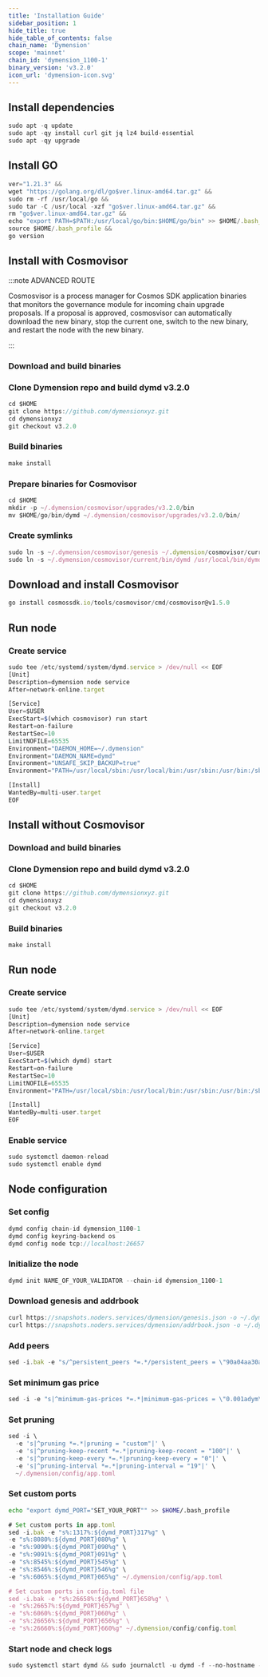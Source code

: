 ```yaml
---
title: 'Installation Guide'
sidebar_position: 1
hide_title: true
hide_table_of_contents: false
chain_name: 'Dymension'
scope: 'mainnet'
chain_id: 'dymension_1100-1'
binary_version: 'v3.2.0'
icon_url: 'dymension-icon.svg'
---
```



<PageTitle
  iconUrl="img/dymension-icon.svg"
  title="Dymension Installation Guide"
  chainId="dymension_1100-1"
  version="v3.2.0"
/>

## Install dependencies

```js
sudo apt -q update
sudo apt -qy install curl git jq lz4 build-essential
sudo apt -qy upgrade
```

## Install GO

```js
ver="1.21.3" &&
wget "https://golang.org/dl/go$ver.linux-amd64.tar.gz" &&
sudo rm -rf /usr/local/go &&
sudo tar -C /usr/local -xzf "go$ver.linux-amd64.tar.gz" &&
rm "go$ver.linux-amd64.tar.gz" &&
echo "export PATH=$PATH:/usr/local/go/bin:$HOME/go/bin" >> $HOME/.bash_profile &&
source $HOME/.bash_profile &&
go version
```

## Install with Cosmovisor

:::note ADVANCED ROUTE

Cosmosvisor is a process manager for Cosmos SDK application binaries that monitors the governance module for incoming chain upgrade proposals. If a proposal is approved, cosmosvisor can automatically download the new binary, stop the current one, switch to the new binary, and restart the node with the new binary.

:::

### Download and build binaries

### Clone Dymension repo and build dymd v3.2.0

```js
cd $HOME
git clone https://github.com/dymensionxyz.git
cd dymensionxyz
git checkout v3.2.0
```

### Build binaries

```js
make install
```

### Prepare binaries for Cosmovisor

```js
cd $HOME
mkdir -p ~/.dymension/cosmovisor/upgrades/v3.2.0/bin
mv $HOME/go/bin/dymd ~/.dymension/cosmovisor/upgrades/v3.2.0/bin/
```

### Create symlinks

```js
sudo ln -s ~/.dymension/cosmovisor/genesis ~/.dymension/cosmovisor/current -f
sudo ln -s ~/.dymension/cosmovisor/current/bin/dymd /usr/local/bin/dymd -f
```

## Download and install Cosmovisor

```js
go install cosmossdk.io/tools/cosmovisor/cmd/cosmovisor@v1.5.0
```

## Run node

### Create service

```js
sudo tee /etc/systemd/system/dymd.service > /dev/null << EOF
[Unit]
Description=dymension node service
After=network-online.target

[Service]
User=$USER
ExecStart=$(which cosmovisor) run start
Restart=on-failure
RestartSec=10
LimitNOFILE=65535
Environment="DAEMON_HOME=~/.dymension"
Environment="DAEMON_NAME=dymd"
Environment="UNSAFE_SKIP_BACKUP=true"
Environment="PATH=/usr/local/sbin:/usr/local/bin:/usr/sbin:/usr/bin:/sbin:/bin:/usr/games:/usr/local/games:/snap/bin:~/.dymension/cosmovisor/current/bin"

[Install]
WantedBy=multi-user.target
EOF
```

## Install without Cosmovisor

### Download and build binaries

### Clone Dymension repo and build dymd v3.2.0

```js
cd $HOME
git clone https://github.com/dymensionxyz.git
cd dymensionxyz
git checkout v3.2.0
```

### Build binaries

```js
make install
```

## Run node

### Create service

```js
sudo tee /etc/systemd/system/dymd.service > /dev/null << EOF
[Unit]
Description=dymension node service
After=network-online.target

[Service]
User=$USER
ExecStart=$(which dymd) start
Restart=on-failure
RestartSec=10
LimitNOFILE=65535
Environment="PATH=/usr/local/sbin:/usr/local/bin:/usr/sbin:/usr/bin:/sbin:/bin:/usr/games:/usr/local/games:/snap/bin"

[Install]
WantedBy=multi-user.target
EOF
```

### Enable service

```js
sudo systemctl daemon-reload
sudo systemctl enable dymd
```

## Node configuration

### Set config

```js
dymd config chain-id dymension_1100-1
dymd config keyring-backend os
dymd config node tcp://localhost:26657
```

### Initialize the node

```js
dymd init NAME_OF_YOUR_VALIDATOR --chain-id dymension_1100-1
```

### Download genesis and addrbook

```js
curl https://snapshots.noders.services/dymension/genesis.json -o ~/.dymension/config/genesis.json
curl https://snapshots.noders.services/dymension/addrbook.json -o ~/.dymension/config/addrbook.json
```

### Add peers

```js
sed -i.bak -e "s/^persistent_peers *=.*/persistent_peers = \"90a04aa30a26d38bc79e71d7ff7c7a89ffd91c66@dymension-rpc.noders.services:20556\"/" ~/.dymension/config/config.toml
```

### Set minimum gas price

```js
sed -i -e "s|^minimum-gas-prices *=.*|minimum-gas-prices = \"0.001adym\"|" ~/.dymension/config/app.toml
```

### Set pruning

```js
sed -i \
  -e 's|^pruning *=.*|pruning = "custom"|' \
  -e 's|^pruning-keep-recent *=.*|pruning-keep-recent = "100"|' \
  -e 's|^pruning-keep-every *=.*|pruning-keep-every = "0"|' \
  -e 's|^pruning-interval *=.*|pruning-interval = "19"|' \
  ~/.dymension/config/app.toml
```

### Set custom ports

```bash
echo "export dymd_PORT="SET_YOUR_PORT"" >> $HOME/.bash_profile
```

```js
# Set custom ports in app.toml
sed -i.bak -e "s%:1317%:${dymd_PORT}317%g" \
-e "s%:8080%:${dymd_PORT}080%g" \
-e "s%:9090%:${dymd_PORT}090%g" \
-e "s%:9091%:${dymd_PORT}091%g" \
-e "s%:8545%:${dymd_PORT}545%g" \
-e "s%:8546%:${dymd_PORT}546%g" \
-e "s%:6065%:${dymd_PORT}065%g" ~/.dymension/config/app.toml

# Set custom ports in config.toml file
sed -i.bak -e "s%:26658%:${dymd_PORT}658%g" \
-e "s%:26657%:${dymd_PORT}657%g" \
-e "s%:6060%:${dymd_PORT}060%g" \
-e "s%:26656%:${dymd_PORT}656%g" \
-e "s%:26660%:${dymd_PORT}660%g" ~/.dymension/config/config.toml
```

### Start node and check logs

```js
sudo systemctl start dymd && sudo journalctl -u dymd -f --no-hostname -o cat
```
